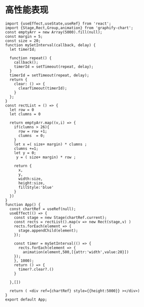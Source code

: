 # 高性能表现
```tsx preview
import {useEffect,useState,useRef} from 'react';
import {Stage,Rect,Group,animation} from 'graphify-chart';
const emptyArr = new Array(5000).fill(null);
const margin = 5;
const size = 20;
function mySetInterval(callback, delay) {
  let timerId;

  function repeat() {
    callback();         
    timerId = setTimeout(repeat, delay); 
  }
  timerId = setTimeout(repeat, delay);
  return {
    clear: () => {
      clearTimeout(timerId); 
    }
  };
}
const rectList = () => {
  let row = 0
  let clumns = 0

  return emptyArr.map((v,i) => {
    if(clumns > 26){
      row = row +1;
      clumns  = 0;
    }
    let x =( size+ margin) * clumns ;
    clumns +=1;
    let y = 0;
     y = ( size+ margin) * row ;
    
    return {
      x,
      y,
      width:size,
      height:size,
      fillStyle:'blue'
    }
  })
}
function App() {
  const chartRef = useRef(null);
  useEffect(() => {
    const stage = new Stage(chartRef.current);
    const rects = rectList().map(v => new Rect(stage,v) )
    rects.forEach(element => {
      stage.appendChild(element);
    });
    
    const timer = mySetInterval(() => {
      rects.forEach(element => {
        animation(element,500,[{attr:'width',value:20}])
    });
    }, 1000);
    return () => {
      timer?.clear?.()
    }

  },[])
  
  return ( <div ref={chartRef} style={{height:5000}} ></div>)
}
export default App;
```